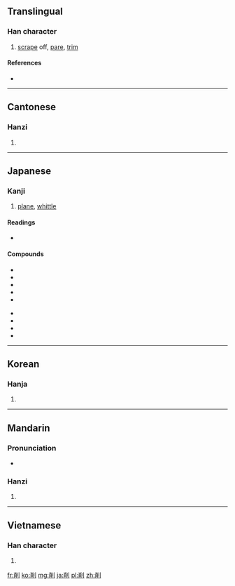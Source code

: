==Translingual==

===Han character===
{{Han char|rn=18|rad=刀|as=07|sn=9|four=9220<sub>0</sub>|canj=火月中弓 (FBLN)|ids=⿰[[肖]][[刂]]}}

# [[scrape]] off, [[pare]], [[trim]]

====References====
* {{Han ref|kx=0140.050|dkj=02000|dj=0317.110|hdz=10341.020|uh=524A|ud=21066|bh=AB64|bd=43876}}

----

==Cantonese==

===Hanzi===
{{yue-hanzi|jyut=|y=seuk3}}

# {{defn|lang=yue|sort=刀07}}

----

==Japanese==

===Kanji===
{{ja-kanji|grade=c|rs=刀07}}

# [[plane]], [[whittle]]

====Readings====
* {{ja-readings|goon=[[さく]] (saku), [[しょう]] (shō)|kanon=[[しょう]] (shō)|kun=[[けずる]] (kezuru)}}

====Compounds====
{{top2}}
* {{ja-r|荒削り|あらけずり}}
* {{ja-r|掘削|くっさく}}
* {{ja-r|削り節|けずりぶし}}
* {{ja-r|削岩機|さくがんき}}
* {{ja-r|削減|さくげん}}
{{mid2}}
* {{ja-r|削除|さくじょ}}
* {{ja-r|削孔|さっこう}}
* {{ja-r|切削|せっさく}}
* {{ja-r|添削|てんさく}}
{{bottom}}

----

==Korean==

===Hanja===
{{ko-hanja|hangeul=삭|rv=sak|mr=sak}}

# {{defn|lang=ko|sort=刀07}}

----

==Mandarin==

===Pronunciation===
* {{audio|Zh-xiao.ogg|Audio}}

===Hanzi===
{{cmn-hanzi|pin=[[xiāo]] ([[xiao1]]), [[xuē]] ([[xue1]])|wg=hsüeh<sup>1</sup>}}
# {{defn|lang=cmn|sort=刀07}}

----

==Vietnamese==

===Han character===
{{vi-hantu|[[tước]], [[tược]], [[tướt]], [[tượt]]|rs=刀07}}

# {{defn|lang=vi|sort=刀07}}

[[fr:削]]
[[ko:削]]
[[mg:削]]
[[ja:削]]
[[pl:削]]
[[zh:削]]